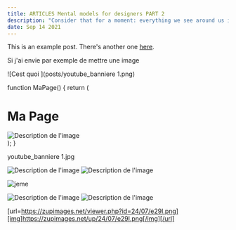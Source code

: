 ```yaml
---
title: ARTICLES Mental models for designers PART 2
description: "Consider that for a moment: everything we see around us is assumed to have had a cause and is contingent upon."
date: Sep 14 2021
---
```


This is an example post. There's another one [here](/posts/example-post).


Si j'ai envie par exemple de mettre une image 



![Cest quoi ](posts/youtube_banniere 1.png)


function MaPage() {
  return (
    <div>
      <h1>Ma Page</h1>
      <Image src="/posts/youtube_banniere 1.png" alt="Description de l'image" width={500} height={300} />
    </div>
  );
}



 youtube_banniere 1.jpg

<img src="https://zupimages.net/viewer.php?id=24/07/e29l.png" alt="Description de l'image">

<img src="posts/youtube_banniere 1.png" alt="Description de l'image">

![jeme](/home/xkm/Téléchargements/arbre.png)


<img src="https://zupimages.net/viewer.php?id=24/07/e29l.png)" alt="Description de l'image">

<img src="https://zupimages.net/up/24/07/e29l.png)" alt="Description de l'image">

[url=https://zupimages.net/viewer.php?id=24/07/e29l.png][img]https://zupimages.net/up/24/07/e29l.png[/img][/url]

<a href="https://zupimages.net/viewer.php?id=24/07/e29l.png"><img src="https://zupimages.net/up/24/07/e29l.png" alt="" /></a>

